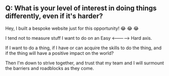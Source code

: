 ## Q: What is your level of interest in doing things differently, even if it's harder?

Hey, I built a bespoke website just for this opportunity! 😂 😂 😂

I tend not to measure stuff I want to do on an Easy <-----> Hard axis.

If I want to do a thing, if I have or can acquire the skills to do the thing, and if the thing will have a positive impact on the world?

Then I'm down to strive together, and trust that my team and I will surmount the barriers and roadblocks as they come.
